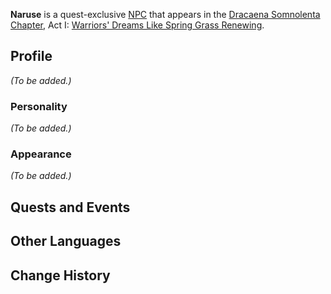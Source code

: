 {{Meta
<!-- REMOVE THIS TEMPLATE AFTER ADDING MISSING INFO -->
|missing_NPC_profile  = yes
}}
{{Character Infobox
|type             = Quest NPC
|image            = NPC Naruse.png
|region           = Inazuma
|affiliation      = Tenryou Commission
|title            = Tenryou Commission Merchant
}}
'''Naruse''' is a quest-exclusive [[NPC]] that appears in the [[Dracaena Somnolenta Chapter]], Act I: [[Warriors' Dreams Like Spring Grass Renewing]].
<!--
==Location==
<gallery>
NPC Location Naruse & Uchimura.png|Naruse's location
NPC Location Naruse & Uchimura Context.png|Additional context
</gallery>
-->
==Profile==
<!-- detailed story/lore information goes here -->
''(To be added.)''

===Personality===
''(To be added.)''

===Appearance===
''(To be added.)''

==Quests and Events==
{{Quests and Events}}

==Other Languages==
{{Other Languages
|default_hidden = 1
|en      = Naruse
|zhs     = 成濑
|zhs_rm  = Chénglài
|zht     = 成瀨
|zht_rm  = Chénglài
|ja      = 成瀬
|ja_rm   = Naruse
|ko      = 나루세
|ko_rm   = Naruse
|es      = Naruse
|fr      = Naruse
|ru      = Нарусэ
|th      = Naruse
|vi      = Naruse
|de      = Naruse
|id      = Naruse
|pt      = Naruse
|tr      = Naruse
|it      = Naruse
}}

==Change History==
{{Change History|2.1}}